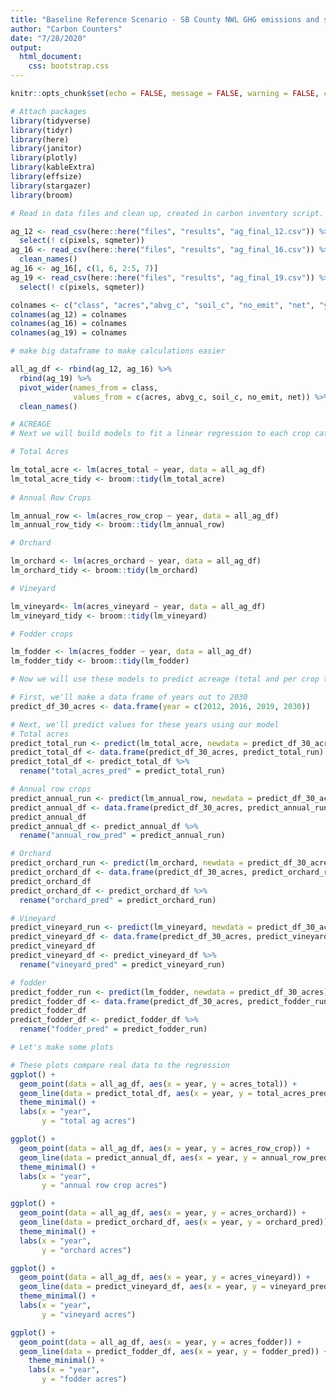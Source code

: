 ```yaml
---
title: "Baseline Reference Scenario - SB County NWL GHG emissions and storage"
author: "Carbon Counters"
date: "7/28/2020"
output: 
  html_document: 
    css: bootstrap.css
---
```


```r
knitr::opts_chunk$set(echo = FALSE, message = FALSE, warning = FALSE, cache = FALSE)
```

```r

# Attach packages
library(tidyverse)
library(tidyr)
library(here)
library(janitor)
library(plotly)
library(kableExtra)
library(effsize)
library(stargazer)
library(broom)

```


```r
# Read in data files and clean up, created in carbon inventory script. These files contain # of acres of each ag class according to calag (no landfire)

ag_12 <- read_csv(here::here("files", "results", "ag_final_12.csv")) %>% 
  select(! c(pixels, sqmeter))
ag_16 <- read_csv(here::here("files", "results", "ag_final_16.csv")) %>% 
  clean_names()
ag_16 <- ag_16[, c(1, 6, 2:5, 7)]
ag_19 <- read_csv(here::here("files", "results", "ag_final_19.csv")) %>% 
  select(! c(pixels, sqmeter))

colnames <- c("class", "acres","abvg_c", "soil_c", "no_emit", "net", "year")
colnames(ag_12) = colnames
colnames(ag_16) = colnames
colnames(ag_19) = colnames

# make big dataframe to make calculations easier

all_ag_df <- rbind(ag_12, ag_16) %>% 
  rbind(ag_19) %>% 
  pivot_wider(names_from = class,
              values_from = c(acres, abvg_c, soil_c, no_emit, net)) %>% 
  clean_names()

```

```r

# ACREAGE
# Next we will build models to fit a linear regression to each crop category along with total ag acreage

# Total Acres

lm_total_acre <- lm(acres_total ~ year, data = all_ag_df)
lm_total_acre_tidy <- broom::tidy(lm_total_acre)
  
# Annual Row Crops

lm_annual_row <- lm(acres_row_crop ~ year, data = all_ag_df)
lm_annual_row_tidy <- broom::tidy(lm_annual_row)

# Orchard

lm_orchard <- lm(acres_orchard ~ year, data = all_ag_df)
lm_orchard_tidy <- broom::tidy(lm_orchard)

# Vineyard

lm_vineyard<- lm(acres_vineyard ~ year, data = all_ag_df)
lm_vineyard_tidy <- broom::tidy(lm_vineyard)

# Fodder crops

lm_fodder <- lm(acres_fodder ~ year, data = all_ag_df)
lm_fodder_tidy <- broom::tidy(lm_fodder)
```

```r
# Now we will use these models to predict acreage (total and per crop type) in 2030

# First, we'll make a data frame of years out to 2030
predict_df_30_acres <- data.frame(year = c(2012, 2016, 2019, 2030))

# Next, we'll predict values for these years using our model
# Total acres
predict_total_run <- predict(lm_total_acre, newdata = predict_df_30_acres)
predict_total_df <- data.frame(predict_df_30_acres, predict_total_run)
predict_total_df <- predict_total_df %>% 
  rename("total_acres_pred" = predict_total_run)

# Annual row crops
predict_annual_run <- predict(lm_annual_row, newdata = predict_df_30_acres)
predict_annual_df <- data.frame(predict_df_30_acres, predict_annual_run)
predict_annual_df
predict_annual_df <- predict_annual_df %>% 
  rename("annual_row_pred" = predict_annual_run)

# Orchard 
predict_orchard_run <- predict(lm_orchard, newdata = predict_df_30_acres)
predict_orchard_df <- data.frame(predict_df_30_acres, predict_orchard_run)
predict_orchard_df
predict_orchard_df <- predict_orchard_df %>% 
  rename("orchard_pred" = predict_orchard_run)

# Vineyard 
predict_vineyard_run <- predict(lm_vineyard, newdata = predict_df_30_acres)
predict_vineyard_df <- data.frame(predict_df_30_acres, predict_vineyard_run)
predict_vineyard_df
predict_vineyard_df <- predict_vineyard_df %>% 
  rename("vineyard_pred" = predict_vineyard_run)

# fodder
predict_fodder_run <- predict(lm_fodder, newdata = predict_df_30_acres)
predict_fodder_df <- data.frame(predict_df_30_acres, predict_fodder_run)
predict_fodder_df
predict_fodder_df <- predict_fodder_df %>% 
  rename("fodder_pred" = predict_fodder_run)

```

```r
# Let's make some plots

# These plots compare real data to the regression
ggplot() + 
  geom_point(data = all_ag_df, aes(x = year, y = acres_total)) +
  geom_line(data = predict_total_df, aes(x = year, y = total_acres_pred)) +
  theme_minimal() + 
  labs(x = "year",
       y = "total ag acres")

ggplot() + 
  geom_point(data = all_ag_df, aes(x = year, y = acres_row_crop)) +
  geom_line(data = predict_annual_df, aes(x = year, y = annual_row_pred)) +
  theme_minimal() + 
  labs(x = "year",
       y = "annual row crop acres")

ggplot() + 
  geom_point(data = all_ag_df, aes(x = year, y = acres_orchard)) +
  geom_line(data = predict_orchard_df, aes(x = year, y = orchard_pred)) +
  theme_minimal() + 
  labs(x = "year",
       y = "orchard acres")

ggplot() + 
  geom_point(data = all_ag_df, aes(x = year, y = acres_vineyard)) +
  geom_line(data = predict_vineyard_df, aes(x = year, y = vineyard_pred)) +
  theme_minimal() + 
  labs(x = "year",
       y = "vineyard acres")

ggplot() + 
  geom_point(data = all_ag_df, aes(x = year, y = acres_fodder)) +
  geom_line(data = predict_fodder_df, aes(x = year, y = fodder_pred)) +
    theme_minimal() + 
    labs(x = "year",
       y = "fodder acres")

```

